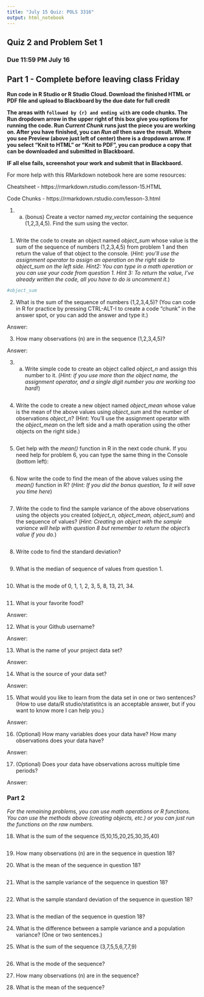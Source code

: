 ```yaml
---
title: "July 15 Quiz: POLS 3316"
output: html_notebook
---
```


## Quiz 2 and Problem Set 1

### Due 11:59 PM July 16

## Part 1 - Complete before leaving class Friday

**Run code in R Studio or R Studio Cloud. Download the finished HTML or PDF file and upload to Blackboard by the due date for full credit**

**The areas with ``` followed by {r} and ending with ``` are code chunks. The Run dropdown arrow in the upper right of this box give you options for running the code. Run *Current Chunk* runs just the piece you are working on. After you have finished, you can *Run all* then save the result. Where you see Preview (above just left of center) there is a dropdown arrow. If you select "Knit to HTML" or "Knit to PDF", you can produce a copy that can be downloaded and submitted in Blackboard.**

**IF all else fails, screenshot your work and submit that in Blackbaord.**

For more help with this RMarkdown notebook here are some resources:

Cheatsheet - https://rmarkdown.rstudio.com/lesson-15.HTML

Code Chunks - https://rmarkdown.rstudio.com/lesson-3.html


1. a. (bonus) Create a vector named *my_vector* containing the sequence (1,2,3,4,5). Find the sum using the vector. 


```r



```

1. Write the code to create an object named *object_sum* whose value is the sum of the sequence of numbers (1,2,3,4,5) from problem 1 and then return the value of that object to the console. (*Hint: you'll use the assignment operator to assign an operation on the right side to object_sum on the left side. Hint2: You can type in a math operation or you can use your code from question 1. Hint 3: To return the value, I've already written the code, all you have to do is uncomment it.*)

```r

#object_sum 

```

2. What is the sum of the sequence of numbers (1,2,3,4,5)? (You can code in R for practice by pressing CTRL-ALT-I to create a code "chunk" in the answer spot, or you can add the answer and type it.)

Answer: 

3. How many observations (n) are in the sequence (1,2,3,4,5)?

Answer: 

3. a. Write simple code to create an object called *object_n* and assign this number to it. (*Hint: if you use more than the object name, the assignment operator, and a single digit number you are working too hard!*)

```r



```

4. Write the code to create a new object named *object_mean* whose value is the mean of the above values using *object_sum* and the number of observations *object_n*? (Hint: You'll use the assignment operator with the *object_mean* on the left side and a math operation using the other objects on the right side.)

```r



```


5. Get help with the *mean()* function in R in the next code chunk. If you need help for problem 6, you can type the same thing in the Console (bottom left): 

```r



```

6. Now write the code to find the mean of the above values using the *mean()* function in R? (*Hint: If you did the bonus question, 1a it will save you time here*)


```r



```

7. Write the code to find the sample variance of the above observations using the objects you created (*object_n, object_mean, object_sum*) and the sequence of values? (*Hint: Creating an object with the sample variance will help with question 8 but remember to return the object's value if you do.*)


```r



```

8. Write code to find the standard deviation? 

```r



```

9. What is the median of sequence of values from question 1. 

```r



```

10. What is the mode of  0, 1, 1, 2, 3, 5, 8, 13, 21, 34. 

```r



```

11. What is your favorite food?  

Answer: 

12. What is your Github username?  

Answer: 

13. What is the name of your project data set? 

Answer: 

14. What is the source of your data set?  

Answer: 

15. What would you like to learn from the data set in one or two sentences? (How to use data/R studio/statistitcs is an acceptable answer, but if you want to know more I can help you.)

Answer:

16. (Optional) How many variables does your data have? How many observations does your data have?

Answer:

17. (Optional) Does your data have observations across multiple time periods?

Answer:

### Part 2

*For the remaining problems, you can use math operations or R functions. You can use the methods above (creating objects, etc.) or you can just run the functions on the raw numbers. *

18. What is the sum of the sequence (5,10,15,20,25,30,35,40)

```r



```

19. How many observations (n) are in the sequence in question 18?

20. What is the mean of the sequence in question 18?

```r



```

21. What is the sample variance of the sequence in question 18?

```r



```

22. What is the sample standard deviation of the sequence in question 18?

```r



```

23. What is the median of the sequence in question 18?

24. What is the difference between a sample variance and a population variance? (One or two sentences.)

25. What is the sum of the sequence (3,7,5,5,6,7,7,9)

```r



```

26. What is the mode of the sequence?

27. How many observations (n) are in the sequence?

28. What is the mean of the sequence?

```r



```
